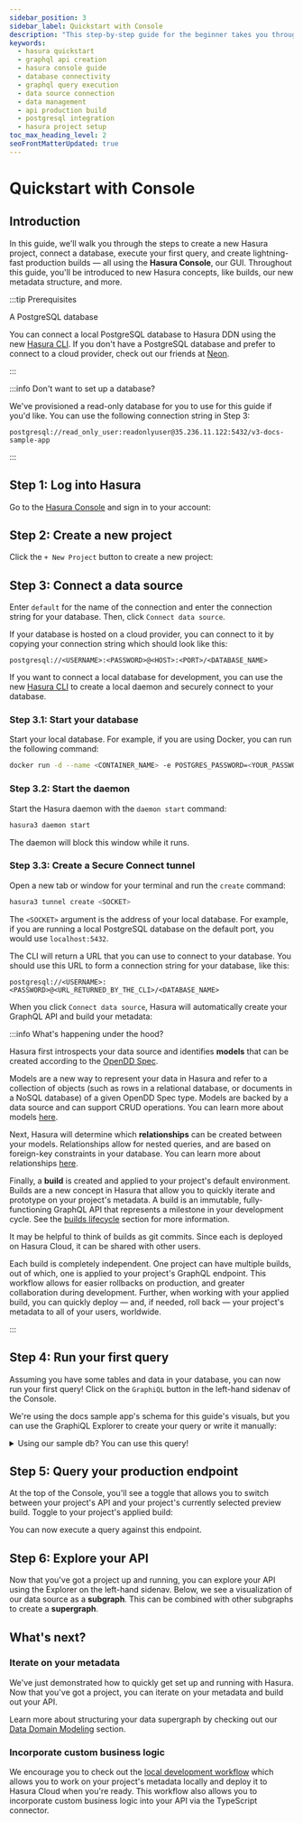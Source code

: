 ```yaml
---
sidebar_position: 3
sidebar_label: Quickstart with Console
description: "This step-by-step guide for the beginner takes you through initiating a Hasura project using the intuitive Hasura Console, setting up a database connection, running your first query, building rapid-production GraphQL APIs and much more. Start your journey into the world of Hasura's powerful data handling and API management features today."
keywords:
  - hasura quickstart
  - graphql api creation
  - hasura console guide
  - database connectivity
  - graphql query execution
  - data source connection
  - data management
  - api production build
  - postgresql integration
  - hasura project setup
toc_max_heading_level: 2
seoFrontMatterUpdated: true
---
```



# Quickstart with Console

## Introduction

In this guide, we'll walk you through the steps to create a new Hasura project, connect a database, execute your first
query, and create lightning-fast production builds — all using the **Hasura Console**, our GUI. Throughout this guide,
you'll be introduced to new Hasura concepts, like builds, our new metadata structure, and more.

:::tip Prerequisites

A PostgreSQL database

You can connect a local PostgreSQL database to Hasura DDN using the new [Hasura CLI](/cli/overview.mdx). If you don't
have a PostgreSQL database and prefer to connect to a cloud provider, check out our friends at
[Neon](https://neon.tech).

:::

:::info Don't want to set up a database?

We've provisioned a read-only database for you to use for this guide if you'd like. You can use the following connection
string in Step 3:

```text
postgresql://read_only_user:readonlyuser@35.236.11.122:5432/v3-docs-sample-app
```

:::

## Step 1: Log into Hasura

Go to the [Hasura Console](https://console.hasura.io) and sign in to your account:

<Thumbnail src="/img/get-started/0.0.1_console-login.png" alt="Log into Hasura Console" width="1000px" />

## Step 2: Create a new project

Click the `+ New Project` button to create a new project:

<Thumbnail src="/img/get-started/0.0.1_console-create-project.png" alt="Create new project" width="1000px" />

## Step 3: Connect a data source

Enter `default` for the name of the connection and enter the connection string for your database. Then, click
`Connect data source`.

<Thumbnail src="/img/get-started/0.0.1_console-add-connection-string.png" alt="Empty explorer" width="1000px" />

<Tabs groupId="db-location" className="api-tabs">
<TabItem value="hosted" label="Hosted Database">

If your database is hosted on a cloud provider, you can connect to it by copying your connection string which should
look like this:

```text
postgresql://<USERNAME>:<PASSWORD>@<HOST>:<PORT>/<DATABASE_NAME>
```

</TabItem>
<TabItem value="local" label="Local Database">

If you want to connect a local database for development, you can use the new [Hasura CLI](/cli/overview.mdx) to create a
local daemon and securely connect to your database.

### Step 3.1: Start your database

Start your local database. For example, if you are using Docker, you can run the following command:

```bash
docker run -d --name <CONTAINER_NAME> -e POSTGRES_PASSWORD=<YOUR_PASSWORD> -p 5432:5432 postgres
```

### Step 3.2: Start the daemon

Start the Hasura daemon with the `daemon start` command:

```bash
hasura3 daemon start
```

The daemon will block this window while it runs.

### Step 3.3: Create a Secure Connect tunnel

Open a new tab or window for your terminal and run the `create` command:

```bash
hasura3 tunnel create <SOCKET>
```

The `<SOCKET>` argument is the address of your local database. For example, if you are running a local PostgreSQL
database on the default port, you would use `localhost:5432`.

The CLI will return a URL that you can use to connect to your database. You should use this URL to form a connection
string for your database, like this:

```text
postgresql://<USERNAME>:<PASSWORD>@<URL_RETURNED_BY_THE_CLI>/<DATABASE_NAME>
```

</TabItem>
</Tabs>

When you click `Connect data source`, Hasura will automatically create your GraphQL API and build your metadata:

<Thumbnail src="/img/get-started/0.0.1_console-auto-build.png" alt="Add connection details" width="1000px" />

:::info What's happening under the hood?

Hasura first introspects your data source and identifies **models** that can be created according to the
[OpenDD Spec](/data-domain-modeling/overview.mdx).

Models are a new way to represent your data in Hasura and refer to a collection of objects (such as rows in a relational
database, or documents in a NoSQL database) of a given OpenDD Spec type. Models are backed by a data source and can
support CRUD operations. You can learn more about models [here](/data-domain-modeling/models.mdx).

Next, Hasura will determine which **relationships** can be created between your models. Relationships allow for nested
queries, and are based on foreign-key constraints in your database. You can learn more about relationships
[here](/data-domain-modeling/relationships.mdx).

Finally, a **build** is created and applied to your project's default environment. Builds are a new concept in Hasura
that allow you to quickly iterate and prototype on your project's metadata. A build is an immutable, fully-functioning
GraphQL API that represents a milestone in your development cycle. See the [builds lifecycle](/ci-cd/builds.mdx) section
for more information.

It may be helpful to think of builds as git commits. Since each is deployed on Hasura Cloud, it can be shared with other
users.

Each build is completely independent. One project can have multiple builds, out of which, one is applied to your
project's GraphQL endpoint. This workflow allows for easier rollbacks on production, and greater collaboration during
development. Further, when working with your applied build, you can quickly deploy — and, if needed, roll back — your
project's metadata to all of your users, worldwide.

:::

## Step 4: Run your first query

Assuming you have some tables and data in your database, you can now run your first query! Click on the `GraphiQL`
button in the left-hand sidenav of the Console.

We're using the docs sample app's schema for this guide's visuals, but you can use the GraphiQL Explorer to create your
query or write it manually:

<Thumbnail src="/img/get-started/0.0.1_console-execute-query-on-build.png" alt="Execute a query" width="1000px" />

<details>
<summary>Using our sample db? You can use this query!</summary>

```graphql
query OrdersQuery {
  orders {
    id
    status
    delivery_date
    user {
      id
      name
      email
    }
    product {
      id
      name
    }
  }
}
```

</details>

## Step 5: Query your production endpoint

At the top of the Console, you'll see a toggle that allows you to switch between your project's API and your project's
currently selected preview build. Toggle to your project's applied build:

<Thumbnail src="/img/get-started/0.1.1_console-view-project-graphiql.png" alt="Toggle production" width="1000px" />

You can now execute a query against this endpoint.

## Step 6: Explore your API

Now that you've got a project up and running, you can explore your API using the Explorer on the left-hand sidenav.
Below, we see a visualization of our data source as a **subgraph**. This can be combined with other subgraphs to create
a **supergraph**.

<Thumbnail src="/img/get-started/0.1.1_console-explore-api.png" alt="Explore your API" width="1000px" />

## What's next?

### Iterate on your metadata

We've just demonstrated how to quickly get set up and running with Hasura. Now that you've got a project, you can
iterate on your metadata and build out your API.

Learn more about structuring your data supergraph by checking out our
[Data Domain Modeling](/data-domain-modeling/overview.mdx) section.

### Incorporate custom business logic

We encourage you to check out the [local development workflow](/getting-started/local-dev.mdx) which allows you to work
on your project's metadata locally and deploy it to Hasura Cloud when you're ready. This workflow also allows you to
incorporate custom business logic into your API via the TypeScript connector.

